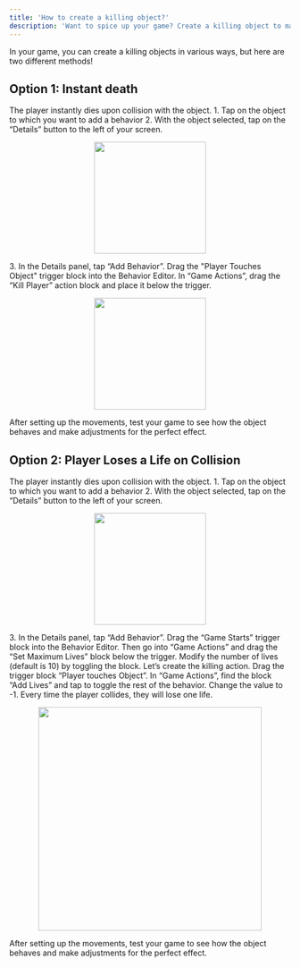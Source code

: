 ```yaml
---
title: 'How to create a killing object?'
description: 'Want to spice up your game? Create a killing object to make your game more interesting.'
---
```


In your game, you can create a killing objects in various ways, but here are two different methods!  
## Option 1: Instant death
The player instantly dies upon collision with the object.
<Steps>
  <Step title="Select your object">
  <Accordion title="The basics for all behaviors">
    1. Tap on the object to which you want to add a behavior
    2. With the object selected, tap on the “Details” button to the left of your screen.
    <p align="center">
      <img width="200" noZoom src="https://i.imgur.com/jMSZzP8.png" /> </p>
    3. In the Details panel, tap “Add Behavior”.
    </Accordion>
  </Step>
  <Step title="Set your Trigger">
    Drag the "Player Touches Object" trigger block into the Behavior Editor.
  </Step>
   <Step title="Add Game Action">
    In “Game Actions”, drag the “Kill Player” action block and place it below the trigger.
<Accordion title="Behavior Image">
    <p align="center">
      <img width="200" noZoom src="https://i.imgur.com/YIvl1T6.jpeg"/>
      </p>
  </Accordion>
  </Step>
   <Step title="Playtest!">
     After setting up the movements, test your game to see how the object behaves and make adjustments for the perfect effect.
  </Step>
  </Steps>

  ## Option 2: Player Loses a Life on Collision 
The player instantly dies upon collision with the object.
<Steps>
  <Step title="Select your object">
  <Accordion title="The basics for all behaviors">
    1. Tap on the object to which you want to add a behavior
    2. With the object selected, tap on the “Details” button to the left of your screen.
    <p align="center">
      <img width="200" noZoom src="https://i.imgur.com/jMSZzP8.png" /> </p>
    3. In the Details panel, tap “Add Behavior”.
    </Accordion>
  </Step>
  <Step title="Set your Lives">
    Drag the “Game Starts” trigger block into the Behavior Editor. Then go into “Game Actions” and drag the “Set Maximum Lives” block below the trigger. Modify the number of lives (default is 10) by toggling the block.
  </Step>
   <Step title="Add Killing Logic">
    Let’s create the killing action. Drag the trigger block “Player touches Object”. In “Game Actions”, find the block “Add Lives” and tap to toggle the rest of the behavior. Change the value to -1. Every time the player collides, they will lose one life.
<Accordion title="Behavior Image">
    <p align="center">
      <img width="400" noZoom src="https://i.imgur.com/vYq4zIQ.jpeg"/>
      </p>
  </Accordion>
  </Step>
   <Step title="Playtest!">
     After setting up the movements, test your game to see how the object behaves and make adjustments for the perfect effect.
  </Step>
  </Steps>
